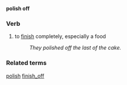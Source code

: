 '''polish off'''
===Verb===
# to [[finish]] completely, especially a food
#: ''They polished off the last of the cake.''

===Related terms===
[[polish]] [[finish_off]]